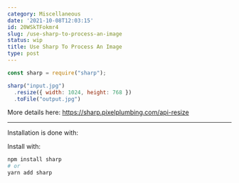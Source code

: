 ```yaml
---
category: Miscellaneous
date: '2021-10-08T12:03:15'
id: 20WSkTFokmr4
slug: /use-sharp-to-process-an-image
status: wip
title: Use Sharp To Process An Image
type: post
---
```


```javascript
const sharp = require("sharp");

sharp("input.jpg")
  .resize({ width: 1024, height: 768 })
  .toFile("output.jpg")
```

More details here: https://sharp.pixelplumbing.com/api-resize


---

Installation is done with:

Install with:

```bash
npm install sharp
# or
yarn add sharp
```